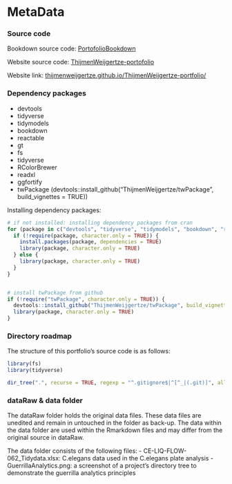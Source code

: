 # MetaData {#00}

### Source code {-}

Bookdown source code: [PortofolioBookdown](https://github.com/ThijmenWeijgertze/PortofolioBookdown)

Website source code: [ThijmenWeijgertze-portofolio](https://github.com/ThijmenWeijgertze/ThijmenWeijgertze-portfolio)

Website link: [thijmenweijgertze.github.io/ThijmenWeijgertze-portfolio/](https://thijmenweijgertze.github.io/ThijmenWeijgertze-portfolio/)

### Dependency packages {-}

-   devtools
-   tidyverse
-   tidymodels
-   bookdown
-   reactable
-   gt
-   fs
-   tidyverse
-   RColorBrewer
-   readxl
-   ggfortify
-   twPackage (devtools::install_github("ThijmenWeijgertze/twPackage", build_vignettes = TRUE))

Installing dependency packages:
```r
# if not installed: installing dependency packages from cran
for (package in c("devtools", "tidyverse", "tidymodels", "bookdown", "reactable", "gt", "fs", "RColorBrewer", "readxl", "ggfortify")) {
  if (!require(package, character.only = TRUE)) {
    install.packages(package, dependencies = TRUE)
    library(package, character.only = TRUE)
  } else {
    library(package, character.only = TRUE)
  }
}


# install twPackage from github
if (!require("twPackage", character.only = TRUE)) {
  devtools::install_github("ThijmenWeijgertze/twPackage", build_vignettes = TRUE)
  library(package, character.only = TRUE)
}
```


### Directory roadmap {-}

The structure of this portfolio's source code is as follows:

```r
library(fs)
library(tidyverse)

dir_tree(".", recurse = TRUE, regexp = "^.gitignore$|^[^_|(.git)]", all = TRUE)
```

### dataRaw & data folder {-}

<p class="justify">The dataRaw folder holds the original data files. These data files are unedited and remain in untouched in the folder as back-up. The data within the data folder are used within the Rmarkdown files and may differ from the original source in dataRaw.<p> 

The data folder consists of the following files:
- CE-LIQ-FLOW-062_Tidydata.xlsx: C.elegans data used in the C.elegans plate analysis
- GuerrillaAnalytics.png: a screenshot of a project's directory tree to demonstrate the guerrilla analytics principles 
